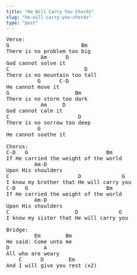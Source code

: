 ```yaml
---
title: "He Will Carry You Chords"
slug: "he-will-carry-you-chords"
type: "post"
---
```


<pre>
Verse:
G                       Bm 
There is no problem too big   
           Am      D
God cannot solve it
C                        D 
There is no mountain too tall  
          G      C-D
He cannot move it 
G                     Bm 
There is no storm too dark     
           Am     D
God cannot calm it 
C                      D
There is no sorrow too deep  
          G        
He cannot soothe it  

Chorus:         
C-D   G                         Bm  
If He carried the weight of the world               
         Am-D 
Upon His shoulders
C                      D             G 
I know my brother that He will carry you        
C-D   G                         Bm  
If He carried the weight of the world                 
         Am-D 
Upon His shoulders 
C                     D             G 
I know my sister that He will carry you

Bridge:
         Em        Bm
He said: Come unto me
D           A
All who are weary
    C      D        Em
And I will give you rest (x2)
</pre>